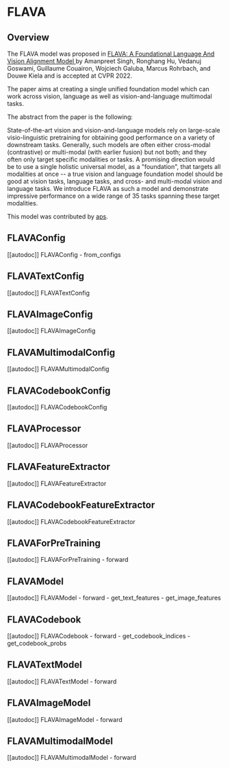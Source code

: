 <!--Copyright 2021 The HuggingFace Team. All rights reserved.

Licensed under the Apache License, Version 2.0 (the "License"); you may not use this file except in compliance with
the License. You may obtain a copy of the License at

http://www.apache.org/licenses/LICENSE-2.0

Unless required by applicable law or agreed to in writing, software distributed under the License is distributed on
an "AS IS" BASIS, WITHOUT WARRANTIES OR CONDITIONS OF ANY KIND, either express or implied. See the License for the
specific language governing permissions and limitations under the License.
-->

# FLAVA

## Overview

The FLAVA model was proposed in [FLAVA: A Foundational Language And Vision Alignment Model
](https://arxiv.org/abs/2112.04482) by Amanpreet Singh, Ronghang Hu, Vedanuj Goswami, Guillaume Couairon, Wojciech Galuba, Marcus Rohrbach, and Douwe Kiela and is accepted at CVPR 2022.

The paper aims at creating a single unified foundation model which can work across vision, language 
as well as vision-and-language multimodal tasks.

The abstract from the paper is the following:

State-of-the-art vision and vision-and-language models rely on large-scale visio-linguistic pretraining for obtaining good performance on a variety 
of downstream tasks. Generally, such models are often either cross-modal (contrastive) or multi-modal 
(with earlier fusion) but not both; and they often only target specific modalities or tasks. A promising 
direction would be to use a single holistic universal model, as a "foundation", that targets all modalities 
at once -- a true vision and language foundation model should be good at vision tasks, language tasks, and 
cross- and multi-modal vision and language tasks. We introduce FLAVA as such a model and demonstrate 
impressive performance on a wide range of 35 tasks spanning these target modalities.


<!-- Tips: -->

This model was contributed by [aps](https://huggingface.co/aps).
<!-- The original code can be found [here](<INSERT LINK TO GITHUB REPO HERE>).-->


## FLAVAConfig

[[autodoc]] FLAVAConfig
    - from_configs

## FLAVATextConfig

[[autodoc]] FLAVATextConfig

## FLAVAImageConfig

[[autodoc]] FLAVAImageConfig

## FLAVAMultimodalConfig

[[autodoc]] FLAVAMultimodalConfig

## FLAVACodebookConfig

[[autodoc]] FLAVACodebookConfig

## FLAVAProcessor

[[autodoc]] FLAVAProcessor

## FLAVAFeatureExtractor

[[autodoc]] FLAVAFeatureExtractor

## FLAVACodebookFeatureExtractor

[[autodoc]] FLAVACodebookFeatureExtractor

## FLAVAForPreTraining

[[autodoc]] FLAVAForPreTraining
    - forward

## FLAVAModel

[[autodoc]] FLAVAModel
    - forward
    - get_text_features
    - get_image_features

## FLAVACodebook

[[autodoc]] FLAVACodebook
    - forward
    - get_codebook_indices
    - get_codebook_probs

## FLAVATextModel

[[autodoc]] FLAVATextModel
    - forward

## FLAVAImageModel

[[autodoc]] FLAVAImageModel
    - forward

## FLAVAMultimodalModel

[[autodoc]] FLAVAMultimodalModel
    - forward
